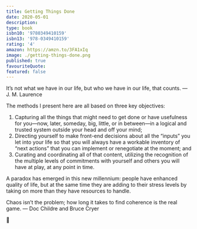 ```yaml
---
title: Getting Things Done
date: 2020-05-01
description:
type: book
isbn10: '9780349410159'
isbn13: '978-0349410159'
rating: '4'
amazon: https://amzn.to/3FA1xIq
image: ./getting-things-done.png
published: true
favouriteQuote: 
featured: false
---
```


It’s not what we have in our life, but who we have in our life, that counts. —J. M. Laurence

The methods I present here are all based on three key objectives: 
1. Capturing all the things that might need to get done or have usefulness for you—now, later, someday, big, little, or in between—in a logical and trusted system outside your head and off your mind;
2. Directing yourself to make front-end decisions about all the “inputs” you let into your life so that you will always have a workable inventory of “next actions” that you can implement or renegotiate at the moment; and
3. Curating and coordinating all of that content, utilizing the recognition of the multiple levels of commitments with yourself and others you will have at play, at any point in time.

A paradox has emerged in this new millennium: people have enhanced quality of life, but at the same time they are adding to their stress levels by taking on more than they have resources to handle.

Chaos isn’t the problem; how long it takes to find coherence is the real game. — Doc Childre and Bruce Cryer


🧙